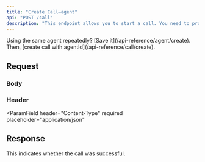 ```yaml
---
title: "Create Call—agent"
api: "POST /call"
description: "This endpoint allows you to start a call. You need to provide a number and agent configuration."
---
```


<Tip>
  Using the same agent repeatedly? [Save it](/api-reference/agent/create). Then,
  [create call with agentId](/api-reference/call/create).
</Tip>

## Request

### Body

<Snippet file="call.body.mdx" />

<ParamField body="agent" type="object" required>
  <Expandable title="Agent">
    <Snippet file="agent.body.mdx" />
  </Expandable>
</ParamField>

### Header

<ParamField
  header="Content-Type"
  required
  placeholder="application/json"
></ParamField>

<Snippet file="authorization.header.mdx" />

## Response

<ResponseField name="status" type="string">
  This indicates whether the call was successful.
</ResponseField>
